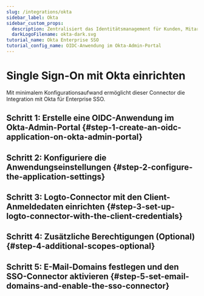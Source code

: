 ```yaml
---
slug: /integrations/okta
sidebar_label: Okta
sidebar_custom_props:
  description: Zentralisiert das Identitätsmanagement für Kunden, Mitarbeiter und Partner.
  darkLogoFilename: okta-dark.svg
tutorial_name: Okta Enterprise SSO
tutorial_config_name: OIDC-Anwendung im Okta-Admin-Portal
---
```




# Single Sign-On mit Okta einrichten

Mit minimalem Konfigurationsaufwand ermöglicht dieser Connector die Integration mit Okta für Enterprise SSO.

<GuideTip />

## Schritt 1: Erstelle eine OIDC-Anwendung im Okta-Admin-Portal \{#step-1-create-an-oidc-application-on-okta-admin-portal}

<Step1 />

## Schritt 2: Konfiguriere die Anwendungseinstellungen \{#step-2-configure-the-application-settings}

<Step2 />

## Schritt 3: Logto-Connector mit den Client-Anmeldedaten einrichten \{#step-3-set-up-logto-connector-with-the-client-credentials}

<Step3 />

## Schritt 4: Zusätzliche Berechtigungen (Optional) \{#step-4-additional-scopes-optional}

<Step4 />

## Schritt 5: E-Mail-Domains festlegen und den SSO-Connector aktivieren \{#step-5-set-email-domains-and-enable-the-sso-connector}

<Step5 />
